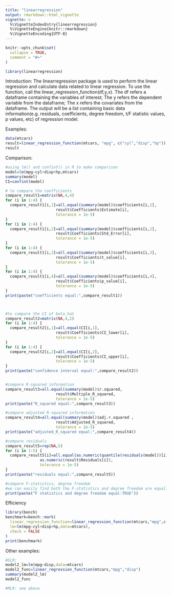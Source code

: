 ```yaml
---
title: "linearregression"
output: rmarkdown::html_vignette
vignette: >
  %\VignetteIndexEntry{linearregression}
  %\VignetteEngine{knitr::rmarkdown}
  %\VignetteEncoding{UTF-8}
---
```


```r
knitr::opts_chunk$set(
  collapse = TRUE,
  comment = "#>"
)
```

```r
library(linearregression)
```

Introduction:
The linearregression package is used to perform the linear regression and calculate data related to linear regression. To use the function, call the linear_regression_function(df,y,x). The df refers a dataframe containing the variables of interest; The y refers the dependent variable from the dataframe; The x refers the covariates from the dataframe. The output will be a list containing basic data information(e.g. residuals, coefficients, degree freedom, t/F statistic values, p values, etc) of regression model.


Examples:
```r
data(mtcars)
result=linear_regression_function(mtcars, "mpg", c("cyl","disp","hp"))
result

```


Comparison:
```r
#using lm() and confint() in R to make comparison
model=lm(mpg~cyl+disp+hp,mtcars)
summary(model)
CI=confint(model)

```


```r
# to compare the coefficients
compare_result1=matrix(NA,4,4)
for (i in 1:4) {
  compare_result1[i,1]=all.equal(summary(model)$coefficients[i,1], 
                      result$Coefficients$Estimate[i], 
                      tolerance = 1e-5)
}
for (i in 1:4) {
  compare_result1[i,2]=all.equal(summary(model)$coefficients[i,2], 
                      result$Coefficients$Std_Error[i], 
                      tolerance = 1e-5)
}
for (i in 1:4) {
  compare_result1[i,3]=all.equal(summary(model)$coefficients[i,3], 
                      result$Coefficients$t_value[i], 
                      tolerance = 1e-5)
}
for (i in 1:4) {
  compare_result1[i,4]=all.equal(summary(model)$coefficients[i,4], 
                      result$Coefficients$p_value[i], 
                      tolerance = 1e-5)
}
print(paste("coefficients equal:",compare_result1))



#to compare the CI of beta_hat
compare_result2=matrix(NA,4,2)
for (i in 1:4) {
  compare_result2[i,1]=all.equal(CI[i,1], 
                      result$Coefficients$CI_lower[i], 
                      tolerance = 1e-5)
}
for (i in 1:4) {
  compare_result2[i,2]=all.equal(CI[i,2], 
                      result$Coefficients$CI_upper[i], 
                      tolerance = 1e-5)
}
print(paste("confidence interval equal:",compare_result2))


#compare R-squared information
compare_result3=all.equal(summary(model)$r.squared, 
                      result$Multiple_R_squared, 
                      tolerance = 1e-5)
print(paste("R_squared equal:",compare_result3))

#compare adjusted R-squared information
compare_result4=all.equal(summary(model)$adj.r.squared , 
                      result$Adjusted_R_squared, 
                      tolerance = 1e-5)
print(paste("adjusted_R_squared equal:",compare_result4))

#compare residuals
compare_result5=rep(NA,5)
for (i in 1:5) {
  compare_result5[i]=all.equal(as.numeric(quantile(residuals(model))[i]),
               as.numeric(result$Residuals[i]),
               tolerance = 1e-5)
}
print(paste("residuals equal:",compare_result5))

#compare F-statistics, degree freedom
#we can easily find both the F-statistics and degree freedom are equal.
print(paste("F statistics and degree freedom equal:TRUE"))

```

Efficiency
```r
library(bench)
benchmark=bench::mark(
  linear_regression_function=linear_regression_function(mtcars,"mpg",c("cyl","disp","hp")),
  lm=lm(mpg~cyl+disp+hp,data=mtcars),
  check = FALSE
)
print(benchmark)

```

Other examples:
```r
#SLR:
model2_lm=lm(mpg~disp,data=mtcars)
model2_func=linear_regression_function(mtcars,"mpg","disp")
summary(model2_lm)
model2_func

#MLR: see above

```

